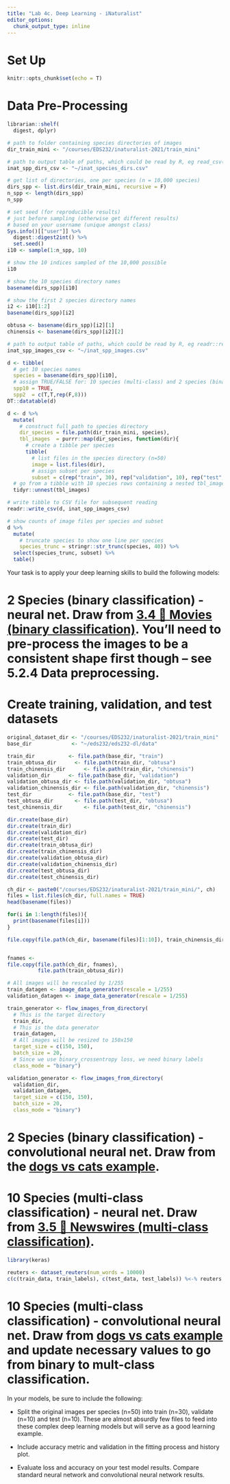 ```yaml
---
title: "Lab 4c. Deep Learning - iNaturalist"
editor_options: 
  chunk_output_type: inline
---
```

# Set Up 
```r
knitr::opts_chunk$set(echo = T)
```

# Data Pre-Processing 

```r
librarian::shelf(
  digest, dplyr)

# path to folder containing species directories of images
dir_train_mini <- "/courses/EDS232/inaturalist-2021/train_mini"

# path to output table of paths, which could be read by R, eg read_csv(), or Python, eg 
inat_spp_dirs_csv <- "~/inat_species_dirs.csv"

# get list of directories, one per species (n = 10,000 species)
dirs_spp <- list.dirs(dir_train_mini, recursive = F)
n_spp <- length(dirs_spp)
n_spp
```


```r
# set seed (for reproducible results) 
# just before sampling (otherwise get different results)
# based on your username (unique amongst class)
Sys.info()[["user"]] %>% 
  digest::digest2int() %>% 
  set.seed()
i10 <- sample(1:n_spp, 10)

# show the 10 indices sampled of the 10,000 possible 
i10
```


```r
# show the 10 species directory names 
basename(dirs_spp)[i10]
```


```r
# show the first 2 species directory names
i2 <- i10[1:2]
basename(dirs_spp)[i2]

obtusa <- basename(dirs_spp)[i2][1]
chinensis <- basename(dirs_spp)[i2][2]

```

```r
# path to output table of paths, which could be read by R, eg readr::read_csv(), or Python, eg pandas.read_csv()
inat_spp_images_csv <- "~/inat_spp_images.csv"

d <- tibble(
  # get 10 species names
  species = basename(dirs_spp)[i10],
  # assign TRUE/FALSE for: 10 species (multi-class) and 2 species (binary)
  spp10 = TRUE,
  spp2  = c(T,T,rep(F,8)))
DT::datatable(d)
```

```r
d <- d %>% 
  mutate(
    # construct full path to species directory
    dir_species = file.path(dir_train_mini, species),
    tbl_images  = purrr::map(dir_species, function(dir){
      # create a tibble per species
      tibble(
        # list files in the species directory (n=50)
        image = list.files(dir),
        # assign subset per species
        subset = c(rep("train", 30), rep("validation", 10), rep("test", 10))) })) %>% 
  # go from a tibble with 10 species rows containing a nested tbl_images to unnested, ie 10 species * 50 images = 500 rows
  tidyr::unnest(tbl_images)

# write tibble to CSV file for subsequent reading
readr::write_csv(d, inat_spp_images_csv)

# show counts of image files per species and subset
d %>% 
  mutate(
    # truncate species to show one line per species
    species_trunc = stringr::str_trunc(species, 40)) %>% 
  select(species_trunc, subset) %>% 
  table()
```

Your task is to apply your deep learning skills to build the following models:

# **2 Species (binary classification) - neural net**. Draw from [3.4 🍿 Movies (binary classification)](./lab4b_examples.html). You'll need to pre-process the images to be a consistent shape first though -- see 5.2.4 Data preprocessing.

# Create training, validation, and test datasets 
```r
original_dataset_dir <- "/courses/EDS232/inaturalist-2021/train_mini"
base_dir             <- "~/eds232/eds232-dl/data"

train_dir           <- file.path(base_dir, "train")
train_obtusa_dir      <- file.path(train_dir, "obtusa")
train_chinensis_dir      <- file.path(train_dir, "chinensis")
validation_dir      <- file.path(base_dir, "validation")
validation_obtusa_dir <- file.path(validation_dir, "obtusa")
validation_chinensis_dir <- file.path(validation_dir, "chinensis")
test_dir            <- file.path(base_dir, "test")
test_obtusa_dir       <- file.path(test_dir, "obtusa")
test_chinensis_dir       <- file.path(test_dir, "chinensis")
```

```r
dir.create(base_dir)
dir.create(train_dir)
dir.create(validation_dir)
dir.create(test_dir)
dir.create(train_obtusa_dir)
dir.create(train_chinensis_dir)
dir.create(validation_obtusa_dir)
dir.create(validation_chinensis_dir)
dir.create(test_obtusa_dir)
dir.create(test_chinensis_dir)
```

```r
ch_dir <- paste0("/courses/EDS232/inaturalist-2021/train_mini/", ch)
files = list.files(ch_dir, full.names = TRUE)
head(basename(files))

for(i in 1:length(files)){
  print(basename(files[i]))
}

file.copy(file.path(ch_dir, basename(files)[1:10]), train_chinensis_dir, overwrite = TRUE)
```


```r
 

```


```r
fnames <- 
file.copy(file.path(ch_dir, fnames), 
          file.path(train_obtusa_dir)) 
```


```r
# All images will be rescaled by 1/255
train_datagen <- image_data_generator(rescale = 1/255)
validation_datagen <- image_data_generator(rescale = 1/255)

train_generator <- flow_images_from_directory(
  # This is the target directory
  train_dir,
  # This is the data generator
  train_datagen,
  # All images will be resized to 150x150
  target_size = c(150, 150),
  batch_size = 20,
  # Since we use binary_crossentropy loss, we need binary labels
  class_mode = "binary")

validation_generator <- flow_images_from_directory(
  validation_dir,
  validation_datagen,
  target_size = c(150, 150),
  batch_size = 20,
  class_mode = "binary")
```


# **2 Species (binary classification) - convolutional neural net**. Draw from the [dogs vs cats example](https://bbest.github.io/eds232-ml/lab4c_5.2.small-convnets.html).

# **10 Species (multi-class classification) - neural net**.  Draw from [3.5 📰 Newswires (multi-class classification)](./lab4b_examples.html).

```r
library(keras)

reuters <- dataset_reuters(num_words = 10000)
c(c(train_data, train_labels), c(test_data, test_labels)) %<-% reuters
```


# **10 Species (multi-class classification) - convolutional neural net**. Draw from [dogs vs cats example](https://bbest.github.io/eds232-ml/lab4c_5.2.small-convnets.html) and update necessary values to go from binary to mult-class classification.

In your models, be sure to include the following:

- Split the original images per species (n=50) into train (n=30), validate (n=10) and test (n=10). These are almost absurdly few files to feed into these complex deep learning models but will serve as a good learning example.

- Include accuracy metric and validation in the fitting process and history plot.

- Evaluate loss and accuracy on your test model results. Compare standard neural network and convolutional neural network results.
